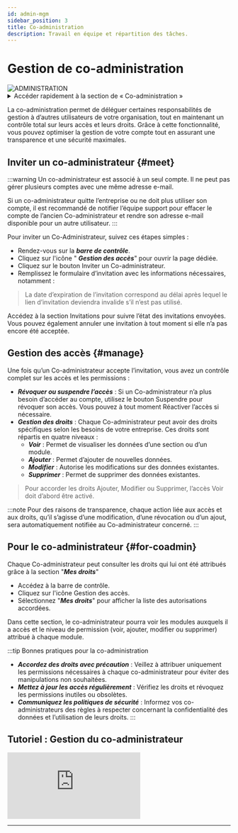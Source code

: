 ```yaml
---
id: admin-mgm
sidebar_position: 3
title: Co-administration
description: Travail en équipe et répartition des tâches.
---
```

 

# <i class="fas fa-user-group"></i> Gestion de co-administration
<img src="/img/docs/admin.png" alt="ADMINISTRATION" className={styles.docsImg} />

<details>
  <summary>Accéder rapidement à la section de « Co-administration »</summary>

  Pour accéder rapidement à la section de Co-administration, saisissez simplement dans la barre de recherche un mot-clé de recherche pour trouver la section sans naviguer manuellement dans les menus.

  Voici une *[liste](/docs/act/controle/search)* – none exhaustive – des mots clés de recherches pris en charge.
</details>

La co-administration permet de déléguer certaines responsabilités de gestion à d’autres utilisateurs de votre organisation, tout en maintenant un contrôle total sur leurs accès et leurs droits. Grâce à cette fonctionnalité, vous pouvez optimiser la gestion de votre compte tout en assurant une transparence et une sécurité maximales.


## Inviter un co-administrateur \{#meet}
:::warning 
Un co-administrateur est associé à un seul compte. Il ne peut pas gérer plusieurs comptes avec une même adresse e-mail.

Si un co-administrateur quitte l’entreprise ou ne doit plus utiliser son compte, il est recommandé de notifier l’équipe support pour effacer le compte de l’ancien Co-administrateur et rendre son adresse e-mail disponible pour un autre utilisateur.
:::

Pour inviter un Co-Administrateur, suivez ces étapes simples :
- Rendez-vous sur la ***barre de contrôle***.
- Cliquez sur l'icône "<i class="fas fa-lock"></i> ***Gestion des accès***" pour ouvrir la page dédiée.
- Cliquez sur le bouton <span className={styles.blackBtn}><i class="fas fa-plus"></i> Inviter un Co-administrateur</span>.
- Remplissez le formulaire d’invitation avec les informations nécessaires, notamment :

> La date d’expiration de l’invitation correspond au délai après lequel le lien d’invitation deviendra invalide s’il n’est pas utilisé.

Accédez à la section Invitations pour suivre l’état des invitations envoyées. Vous pouvez également annuler une invitation à tout moment si elle n’a pas encore été acceptée.


## Gestion des accès \{#manage}
Une fois qu’un Co-administrateur accepte l’invitation, vous avez un contrôle complet sur les accès et les permissions :
- ***Révoquer ou suspendre l’accès*** : Si un Co-administrateur n’a plus besoin d’accéder au compte, utilisez le bouton <span className={styles.blueBtn}>Suspendre</span> pour révoquer son accès. Vous pouvez à tout moment Réactiver l’accès si nécessaire.
- ***Gestion des droits*** : Chaque Co-administrateur peut avoir des droits spécifiques selon les besoins de votre entreprise. Ces droits sont répartis en quatre niveaux :
   - ***Voir*** : Permet de visualiser les données d’une section ou d’un module.
   - ***Ajouter*** : Permet d’ajouter de nouvelles données.
   - ***Modifier*** : Autorise les modifications sur des données existantes.
   - ***Supprimer*** : Permet de supprimer des données existantes.


> Pour accorder les droits Ajouter, Modifier ou Supprimer, l’accès Voir doit d’abord être activé.

:::note
Pour des raisons de transparence, chaque action liée aux accès et aux droits, qu’il s’agisse d’une modification, d’une révocation ou d’un ajout, sera automatiquement notifiée au Co-administrateur concerné.
:::


## Pour le co-administrateur \{#for-coadmin}
Chaque Co-administrateur peut consulter les droits qui lui ont été attribués grâce à la section "***Mes droits***"
- Accédez à la barre de contrôle.
- Cliquez sur l'icône <i class="fas fa-lock"></i> Gestion des accès.
- Sélectionnez "***Mes droits***" pour afficher la liste des autorisations accordées.


Dans cette section, le co-administrateur pourra voir les modules auxquels il a accès et le niveau de permission (voir, ajouter, modifier ou supprimer) attribué à chaque module.


:::tip Bonnes pratiques pour la co-administration
- ***Accordez des droits avec précaution*** : Veillez à attribuer uniquement les permissions nécessaires à chaque co-administrateur pour éviter des manipulations non souhaitées.
- ***Mettez à jour les accès régulièrement*** : Vérifiez les droits et révoquez les permissions inutiles ou obsolètes.
- ***Communiquez les politiques de sécurité*** : Informez vos co-administrateurs des règles à respecter concernant la confidentialité des données et l’utilisation de leurs droits.
:::


## Tutoriel : Gestion du co-administrateur
<div className={styles.ytbFrame}>
<iframe
  src="https://www.youtube.com/embed/KAKnJ42iaKg"
  title="Connexion sur PGS"
  frameborder="0"
  allow="accelerometer; autoplay; clipboard-write; encrypted-media; gyroscope; picture-in-picture"
  allowfullscreen>
</iframe>
</div>

---

<Feedback />